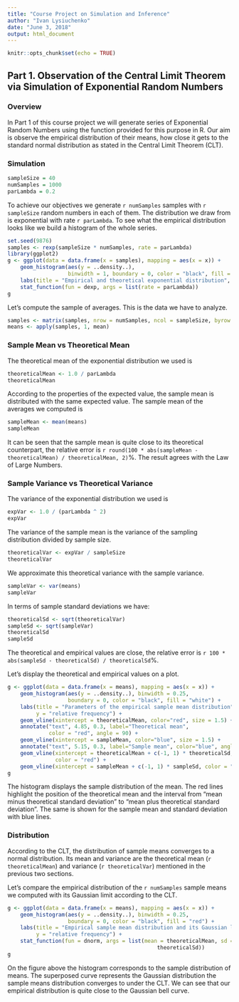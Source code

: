 ```yaml
---
title: "Course Project on Simulation and Inference"
author: "Ivan Lysiuchenko"
date: "June 3, 2018"
output: html_document
---
```


```r
knitr::opts_chunk$set(echo = TRUE)
```

## Part 1. Observation of the Central Limit Theorem via Simulation of Exponential Random Numbers

### Overview

In Part 1 of this course project we will generate series of Exponential Random Numbers
using the function provided for this purpose in R. Our aim is observe the empirical distribution
of their means, how close it gets to the standard normal distribution as stated in the Central
Limit Theorem (CLT).

### Simulation

```r
sampleSize = 40
numSamples = 1000
parLambda = 0.2
```

To achieve our objectives we generate `r numSamples` samples with `r sampleSize` random
numbers in each of them. The distribution we draw from is exponential with rate `r parLambda`.
To see what the empirical distribution looks like we build a histogram of the whole series.

```r
set.seed(9876)
samples <- rexp(sampleSize * numSamples, rate = parLambda)
library(ggplot2)
g <- ggplot(data = data.frame(x = samples), mapping = aes(x = x)) + 
    geom_histogram(aes(y = ..density..), 
                   binwidth = 1, boundary = 0, color = "black", fill = "blue") +
    labs(title = "Empirical and theoretical exponential distribution", y = "relative frequency") +
    stat_function(fun = dexp, args = list(rate = parLambda))
g
```

Let's compute the sample of averages. This is the data we have to analyze.

```r
samples <- matrix(samples, nrow = numSamples, ncol = sampleSize, byrow = TRUE)
means <- apply(samples, 1, mean)
```

### Sample Mean vs Theoretical Mean

The theoretical mean of the exponential distribution we used is

```r
theoreticalMean <- 1.0 / parLambda
theoreticalMean
```

According to the properties of the expected value, the sample mean is distributed 
with the same expected value.
The sample mean of the averages we computed is

```r
sampleMean <- mean(means)
sampleMean
```

It can be seen that the sample mean is quite close to its theoretical counterpart,
the relative error is `r round(100 * abs(sampleMean - theoreticalMean) / theoreticalMean, 2)`%.
The result agrees with the Law of Large Numbers.

### Sample Variance vs Theoretical Variance

The variance of the exponential distribution we used is

```r
expVar <- 1.0 / (parLambda ^ 2)
expVar
```

The variance of the sample mean is the variance of the sampling distribution
divided by sample size.

```r
theoreticalVar <- expVar / sampleSize
theoreticalVar
```

We approximate this theoretical variance with the sample variance.

```r
sampleVar <- var(means)
sampleVar
```

In terms of sample standard deviations we have:

```r
theoreticalSd <- sqrt(theoreticalVar)
sampleSd <- sqrt(sampleVar)
theoreticalSd
sampleSd
```

The theoretical and empirical values are close, the relative error is 
`r 100 * abs(sampleSd - theoreticalSd) / theoreticalSd`%.

Let's display the theoretical and empirical values on a plot.

```r
g <- ggplot(data = data.frame(x = means), mapping = aes(x = x)) +
    geom_histogram(aes(y = ..density..), binwidth = 0.25, 
                   boundary = 0, color = "black", fill = "white") + 
    labs(title = "Parameters of the empirical sample mean distribution", 
         y = "relative frequency") + 
    geom_vline(xintercept = theoreticalMean, color="red", size = 1.5) +
    annotate("text", 4.85, 0.3, label="Theoretical mean", 
             color = "red", angle = 90) + 
    geom_vline(xintercept = sampleMean, color="blue", size = 1.5) +
    annotate("text", 5.15, 0.3, label="Sample mean", color="blue", angle=90) +
    geom_vline(xintercept = theoreticalMean + c(-1, 1) * theoreticalSd, 
               color = "red") + 
    geom_vline(xintercept = sampleMean + c(-1, 1) * sampleSd, color = "blue")
g
```

The histogram displays the sample distribution of the mean. 
The red lines highlight the position of the theoretical mean and the interval from "mean minus theoretical standard deviation" to "mean plus theoretical standard deviation".
The same is shown for the sample mean and standard deviation with blue lines.

### Distribution

According to the CLT, the distribution of sample means converges to 
a normal distribution. Its mean and variance are the theoretical mean 
(`r theoreticalMean`) and variance (`r theoreticalVar`) 
mentioned in the previous two sections.

Let's compare the empirical distribution of the `r numSamples` sample means
we computed with its Gaussian limit according to the CLT.

```r
g <- ggplot(data = data.frame(x = means), mapping = aes(x = x)) +
    geom_histogram(aes(y = ..density..), binwidth = 0.25, 
                   boundary = 0, color = "black", fill = "red") + 
    labs(title = "Empirical sample mean distribution and its Gaussian limit", 
         y = "relative frequency") + 
    stat_function(fun = dnorm, args = list(mean = theoreticalMean, sd =
                                               theoreticalSd))
g
```

On the figure above the histogram corresponds to the sample distribution of 
means. 
The superposed curve represents the Gaussian distribution the sample 
means distribution converges to under the CLT.
We can see that our empirical distribution is quite close to the Gaussian bell
curve.
